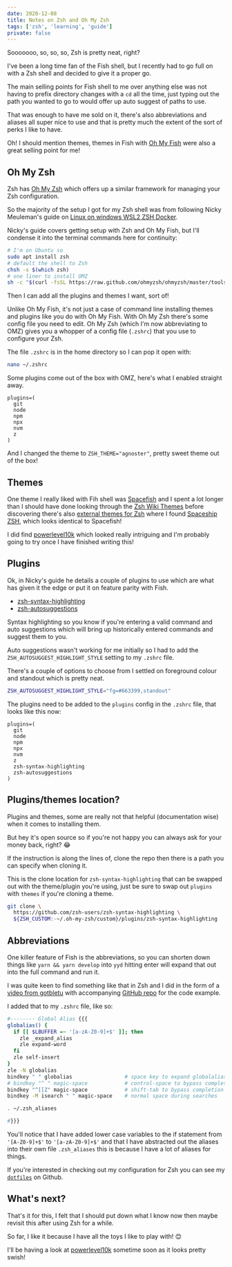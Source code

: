 ```yaml
---
date: 2020-12-08
title: Notes on Zsh and Oh My Zsh
tags: ['zsh', 'learning', 'guide']
private: false
---
```


Sooooooo, so, so, so, Zsh is pretty neat, right?

I've been a long time fan of the Fish shell, but I recently had to go
full on with a Zsh shell and decided to give it a proper go.

The main selling points for Fish shell to me over anything else was
not having to prefix directory changes with a `cd` all the time, just
typing out the path you wanted to go to would offer up auto suggest of
paths to use.

That was enough to have me sold on it, there's also abbreviations and
aliases all super nice to use and that is pretty much the extent of
the sort of perks I like to have.

Oh! I should mention themes, themes in Fish with [Oh My Fish] were
also a great selling point for me!

## Oh My Zsh

Zsh has [Oh My Zsh] which offers up a similar framework for managing
your Zsh configuration.

So the majority of the setup I got for my Zsh shell was from following
Nicky Meuleman's guide on [Linux on windows WSL2 ZSH Docker].

Nicky's guide covers getting setup with Zsh and Oh My Fish, but I'll
condense it into the terminal commands here for continuity:

```bash
# I'm on Ubuntu so
sudo apt install zsh
# default the shell to Zsh
chsh -s $(which zsh)
# one liner to install OMZ
sh -c "$(curl -fsSL https://raw.github.com/ohmyzsh/ohmyzsh/master/tools/install.sh)"
```

Then I can add all the plugins and themes I want, sort of!

Unlike Oh My Fish, it's not just a case of command line installing
themes and plugins like you do with Oh My Fish. With Oh My Zsh there's
some config file you need to edit. Oh My Zsh (which I'm now
abbreviating to OMZ) gives you a whopper of a config file (`.zshrc`)
that you use to configure your Zsh.

The file `.zshrc` is in the home directory so I can pop it open with:

```bash
nano ~/.zshrc
```

Some plugins come out of the box with OMZ, here's what I enabled
straight away.

```text
plugins=(
  git
  node
  npm
  npx
  nvm
  z
)
```

And I changed the theme to `ZSH_THEME="agnoster"`, pretty sweet theme
out of the box!

## Themes

One theme I really liked with Fih shell was [Spacefish] and I spent a
lot longer than I should have done looking through the [Zsh Wiki
Themes] before discovering there's also [external themes for Zsh]
where I found [Spaceship ZSH], which looks identical to Spacefish!

I did find [powerlevel10k] which looked really intriguing and I'm
probably going to try once I have finished writing this!

## Plugins

Ok, in Nicky's guide he details a couple of plugins to use which are
what has given it the edge or put it on feature parity with Fish.

- [zsh-syntax-highlighting]
- [zsh-autosuggestions]

Syntax highlighting so you know if you're entering a valid command and
auto suggestions which will bring up historically entered commands and
suggest them to you.

Auto suggestions wasn't working for me initially so I had to add the
`ZSH_AUTOSUGGEST_HIGHLIGHT_STYLE` setting to my `.zshrc` file.

There's a couple of options to choose from I settled on foreground
colour and standout which is pretty neat.

```bash
ZSH_AUTOSUGGEST_HIGHLIGHT_STYLE="fg=#663399,standout"
```

The plugins need to be added to the `plugins` config in the `.zshrc`
file, that looks like this now:

```text
plugins=(
  git
  node
  npm
  npx
  nvm
  z
  zsh-syntax-highlighting
  zsh-autosuggestions
)
```

## Plugins/themes location?

Plugins and themes, some are really not that helpful (documentation
wise) when it comes to installing them.

But hey <Sarcasm>it's open source so if you're not happy you can
always ask for your money back</Sarcasm>, right? 😂

If the instruction is along the lines of, clone the repo then there is
a path you can specify when cloning it.

This is the clone location for `zsh-syntax-highlighting` that can be
swapped out with the theme/plugin you're using, just be sure to swap
out `plugins` with `themes` if you're cloning a theme.

```bash
git clone \
  https://github.com/zsh-users/zsh-syntax-highlighting \
  ${ZSH_CUSTOM:-~/.oh-my-zsh/custom}/plugins/zsh-syntax-highlighting
```

## Abbreviations

One killer feature of Fish is the abbreviations, so you can shorten
down things like `yarn && yarn develop` into `yyd` hitting enter will
expand that out into the full command and run it.

I was quite keen to find something like that in Zsh and I did in the
form of a [video from gotbletu] with accompanying [GitHub repo] for
the code example.

I added that to my `.zshrc` file, like so:

```bash {3,15}
#-------- Global Alias {{{
globalias() {
  if [[ $LBUFFER =~ '[a-zA-Z0-9]+$' ]]; then
    zle _expand_alias
    zle expand-word
  fi
  zle self-insert
}
zle -N globalias
bindkey " " globalias                 # space key to expand globalalias
# bindkey "^ " magic-space            # control-space to bypass completion
bindkey "^[[Z" magic-space            # shift-tab to bypass completion
bindkey -M isearch " " magic-space    # normal space during searches

. ~/.zsh_aliases

#}}}
```

You'll notice that I have added lower case variables to the if
statement from `'[A-Z0-9]+$'` to `'[a-zA-Z0-9]+$'` and that I have
abstracted out the aliases into their own file `.zsh_aliases` this is
because I have a lot of aliases for things.

If you're interested in checking out my configuration for Zsh you can
see my [`dotfiles`] on Github.

## What's next?

That's it for this, I felt that I should put down what I know now then
maybe revisit this after using Zsh for a while.

So far, I like it because I have all the toys I like to play with! 😊

I'll be having a look at [powerlevel10k] sometime soon as it looks
pretty swish!

<!-- Links -->

[oh my fish]: https://github.com/oh-my-fish/oh-my-fish
[spacefish]: https://github.com/matchai/spacefish
[spaceship zsh]: https://github.com/denysdovhan/spaceship-prompt
[zsh wiki themes]: https://github.com/ohmyzsh/ohmyzsh/wiki/Themes
[external themes for zsh]:
  https://github.com/ohmyzsh/ohmyzsh/wiki/External-themes
[powerlevel10k]: https://github.com/romkatv/powerlevel10k
[oh my zsh]: https://github.com/ohmyzsh/ohmyzsh
[linux on windows wsl2 zsh docker]:
  https://nickymeuleman.netlify.app/blog/linux-on-windows-wsl2-zsh-docker#zsh
[zsh-syntax-highlighting]:
  https://github.com/zsh-users/zsh-syntax-highlighting
[zsh-autosuggestions]:
  https://github.com/zsh-users/zsh-autosuggestions
[video from gotbletu]: https://www.youtube.com/watch?v=WTTIGjZAMGg
[github repo]:
  https://github.com/gotbletu/shownotes/blob/master/zsh_global_alias_expansion.md
[`dotfiles`]: https://github.com/spences10/dotfiles
